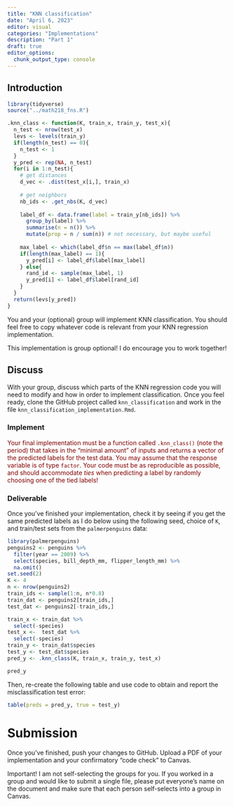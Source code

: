 ```yaml
---
title: "KNN classification"
date: "April 6, 2023"
editor: visual
categories: "Implementations"
description: "Part 1"
draft: true
editor_options: 
  chunk_output_type: console
---
```


## Introduction

```r
library(tidyverse)
source("../math218_fns.R")

.knn_class <- function(K, train_x, train_y, test_x){
  n_test <- nrow(test_x)
  levs <- levels(train_y)
  if(length(n_test) == 0){
    n_test <- 1
  }
  y_pred <- rep(NA, n_test)
  for(i in 1:n_test){
    # get distances
    d_vec <- .dist(test_x[i,], train_x)
    
    # get neighbors
    nb_ids <- .get_nbs(K, d_vec)
    
    label_df <- data.frame(label = train_y[nb_ids]) %>%
      group_by(label) %>% 
      summarise(n = n()) %>%
      mutate(prop = n / sum(n)) # not necessary, but maybe useful
    
    max_label <- which(label_df$n == max(label_df$n))
    if(length(max_label) == 1){
      y_pred[i] <- label_df$label[max_label]
    } else{
      rand_id <- sample(max_label, 1)
      y_pred[i] <- label_df$label[rand_id]
    }
  }
  return(levs[y_pred])
}


```

You and your (optional) group will implement KNN classification. You should feel free to copy whatever code is relevant from your KNN regression implementation.

This implementation is group optional! I do encourage you to work together!

## Discuss

With your group, discuss which parts of the KNN regression code you will need to modify and how in order to implement classification. Once you feel ready, clone the GitHub project called `knn_classification` and work in the file `knn_classification_implementation.Rmd`.

### Implement

::: {style="color: maroon"}
Your final implementation must be a function called `.knn_class()` (note the period) that takes in the "minimal amount" of inputs and returns a vector of the predicted labels for the test data. You may assume that the response variable is of type `factor`. Your code must be as reproducible as possible, and should accommodate *ties* when predicting a label by randomly choosing one of the tied labels!
:::

### Deliverable

Once you've finished your implementation, check it by seeing if you get the same predicted labels as I do below using the following seed, choice of `K`, and train/test sets from the `palmerpenguins` data:

```r
library(palmerpenguins)
penguins2 <- penguins %>%
  filter(year == 2009) %>%
  select(species, bill_depth_mm, flipper_length_mm) %>%
  na.omit() 
set.seed(2)
K <- 4
n <- nrow(penguins2)
train_ids <- sample(1:n, n*0.8)
train_dat <- penguins2[train_ids,]
test_dat <- penguins2[-train_ids,]
```

```r
train_x <- train_dat %>%
  select(-species)
test_x <-  test_dat %>%
  select(-species)
train_y <- train_dat$species
test_y <- test_dat$species
pred_y <- .knn_class(K, train_x, train_y, test_x)
```

```r
pred_y
```

Then, re-create the following table and use code to obtain and report the misclassification test error:

```r
table(preds = pred_y, true = test_y)
```

# Submission

Once you've finished, push your changes to GitHub. Upload a PDF of your implementation and your confirmatory "code check" to Canvas.

::: callout-note
Important! I am not self-selecting the groups for you. If you worked in a group and would like to submit a single file, please put everyone's name on the document and make sure that each person self-selects into a group in Canvas.
:::
